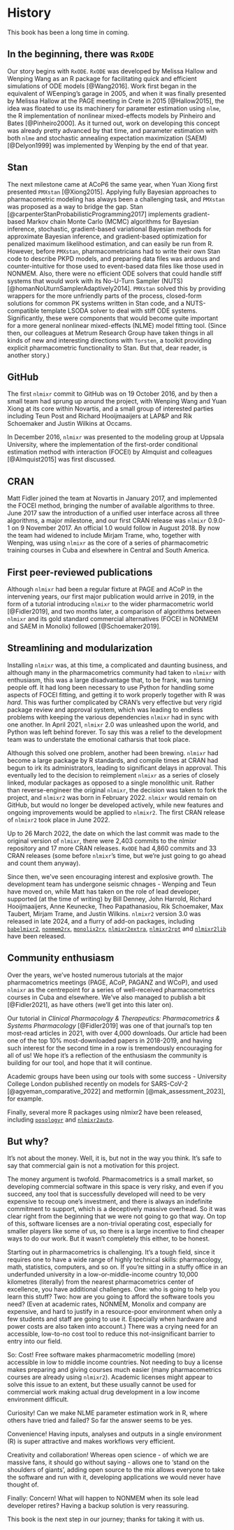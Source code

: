 # History {#history}

This book has been a long time in coming.

## In the beginning, there was `RxODE`

Our story begins with `RxODE`. `RxODE` was developed by Melissa Hallow and Wenping Wang as an R package for facilitating quick and efficient simulations of ODE models [@Wang2016]. Work first began in the equivalent of WEenping's garage in 2005, and when it was finally presented by Melissa Hallow at the PAGE meeting in Crete in 2015 [@Hallow2015], the idea was floated to use its machinery for parameter estimation using `nlme`, the R implementation of nonlinear mixed-effects models by Pinheiro and Bates [@Pinheiro2000]. As it turned out, work on developing this concept was already pretty advanced by that time, and parameter estimation with both `nlme` and stochastic annealing expectation maximization (SAEM) [@Delyon1999] was implemented by Wenping by the end of that year.

## Stan

The next milestone came at ACoP6 the same year, when Yuan Xiong first presented `PMXstan` [@Xiong2015]. Applying fully Bayesian approaches to pharmacometric modeling has always been a challenging task, and `PMXstan` was proposed as a way to bridge the gap. Stan [@carpenterStanProbabilisticProgramming2017] implements gradient-based Markov chain Monte Carlo (MCMC) algorithms for Bayesian inference, stochastic, gradient-based variational Bayesian methods for approximate Bayesian inference, and gradient-based optimization for penalized maximum likelihood estimation, and can easily be run from R. However, before `PMXstan`, pharmacometricians had to write their own Stan code to describe PKPD models, and preparing data files was arduous and counter-intuitive for those used to event-based data files like those used in NONMEM. Also, there were no efficient ODE solvers that could handle stiff systems that would work with its No-U-Turn Sampler (NUTS) [@homanNoUturnSamplerAdaptively2014]. `PMXstan` solved this by providing wrappers for the more unfriendly parts of the process, closed-form solutions for common PK systems written in Stan code, and a NUTS-compatible template LSODA solver to deal with stiff ODE systems. Significantly, these were components that would become quite important for a more general nonlinear mixed-effects (NLME) model fitting tool. (Since then, our colleagues at Metrum Research Group have taken things in all kinds of new and interesting directions with `Torsten`, a toolkit providing explicit pharmacometric functionality to Stan. But that, dear reader, is another story.)

## GitHub

The first `nlmixr` commit to GitHub was on 19 October 2016, and by then a small team had sprung up around the project, with Wenping Wang and Yuan Xiong at its core within Novartis, and a small group of interested parties including Teun Post and Richard Hooijmaaijers at LAP&P and Rik Schoemaker and Justin Wilkins at Occams.

In December 2016, `nlmixr` was presented to the modeling group at Uppsala University, where the implementation of the first-order conditional estimation method with interaction (FOCEI) by Almquist and colleagues [@Almquist2015] was first discussed.

## CRAN

Matt Fidler joined the team at Novartis in January 2017, and implemented the FOCEI method, bringing the number of available algorithms to three. June 2017 saw the introduction of a unified user interface across all three algorithms, a major milestone, and our first CRAN release was `nlmixr` 0.9.0-1 on 9 November 2017. An official 1.0 would follow in August 2018. By now the team had widened to include Mirjam Trame, who, together with Wenping, was using `nlmixr` as the core of a series of pharmacometric training courses in Cuba and elsewhere in Central and South America.

## First peer-reviewed publications

Although `nlmixr` had been a regular fixture at PAGE and ACoP in the intervening years, our first major publication would arrive in 2019, in the form of a tutorial introducing `nlmixr` to the wider pharmacometric world [@Fidler2019], and two months later, a comparison of algorithms between `nlmixr` and its gold standard commercial alternatives (FOCEI in NONMEM and SAEM in Monolix) followed [@Schoemaker2019].

## Streamlining and modularization

Installing `nlmixr` was, at this time, a complicated and daunting business, and although many in the pharmacometrics community had taken to `nlmixr` with enthusiasm, this was a large disadvantage that, to be frank, was turning people off. It had long been necessary to use Python for handling some aspects of FOCEI fitting, and getting it to work properly together with R was *hard*. This was further complicated by CRAN's very effective but very rigid package review and approval system, which was leading to endless problems with keeping the various dependencies `nlmixr` had in sync with one another. In April 2021, `nlmixr` 2.0 was unleashed upon the world, and Python was left behind forever. To say this was a relief to the development team was to understate the emotional catharsis that took place.

Although this solved one problem, another had been brewing. `nlmixr` had become a large package by R standards, and compile times at CRAN had begun to irk its administrators, leading to significant delays in approval. This eventually led to the decision to reimplement `nlmixr` as a series of closely linked, modular packages as opposed to a single monolithic unit. Rather than reverse-engineer the original `nlmixr`, the decision was taken to fork the project, and `nlmixr2` was born in February 2022. `nlmixr` would remain on GitHub, but would no longer be developed actively, while new features and ongoing improvements would be applied to `nlmixr2`. The first CRAN release of `nlmixr2` took place in June 2022.

Up to 26 March 2022, the date on which the last commit was made to the original version of `nlmixr`, there were 2,403 commits to the nlmixr repository and 17 more CRAN releases. `RxODE` had 4,860 commits and 33 CRAN releases (some before `nlmixr`'s time, but we're just going to go ahead and count them anyway).

Since then, we've seen encouraging interest and explosive growth. The development team has undergone seismic chnages - Wenping and Teun have moved on, while Matt has taken on the role of lead developer, supported (at the time of writing) by Bill Denney, John Harrold, Richard Hooijmaaijers, Anne Keunecke, Theo Papathanasiou, Rik Schoemaker, Max Taubert, Mirjam Trame, and Justin Wilkins. `nlmixr2` version 3.0 was released in late 2024, and a flurry of add-on packages, including [`babelmixr2`](https://nlmixr2.github.io/babelmixr2/), [`nonmem2rx`](https://nlmixr2.github.io/nonmem2rx/), [`monolix2rx`](https://nlmixr2.github.io/monolix2rx/), [`nlmixr2extra`](https://nlmixr2.github.io/nlmixr2extra/), [`nlmixr2rpt`](https://nlmixr2.github.io/nlmixr2rpt/) and [`nlmixr2lib`](https://nlmixr2.github.io/nlmixr2lib/) have been released.  

## Community enthusiasm

Over the years, we've hosted numerous tutorials at the major pharmacometrics meetings (PAGE, ACoP, PAGANZ and WCoP), and used `nlmixr` as the centrepoint for a series of well-received pharmacometrics courses in Cuba and elsewhere. We've also managed to publish a bit [@Fidler2021], as have others (we'll get into this later on).

Our tutorial in *Clinical Pharmacology & Therapeutics: Pharmacometrics & Systems Pharmacology* [@Fidler2019] was one of that journal's top ten most-read articles in 2021, with over 4,000 downloads. Our article had been one of the top 10% most-downloaded papers in 2018-2019, and having such interest for the second time in a row is tremendously encouraging for all of us! We hope it's a reflection of the enthusiasm the community is building for our tool, and hope that it will continue.

Academic groups have been using our tools with some success - University College London published recently on models for SARS-CoV-2 [@agyeman_comparative_2022] and metformin [@mak_assessment_2023], for example. 

Finally, several more R packages using nlmixr2 have been released, including [`posologyr`](https://levenc.github.io/posologyr/) and [`nlmixr2auto`](https://github.com/ucl-pharmacometrics/nlmixr2auto).  

## But why?

It's not about the money. Well, it is, but not in the way you think. It's safe to say that commercial gain is not a motivation for this project.

The money argument is twofold. Pharmacometrics is a small market, so developing commercial software in this space is very risky, and even if you succeed, any tool that is successfully developed will need to be very expensive to recoup one's investment, and there is always an indefinite commitment to support, which is a deceptively massive overhead. So it was clear right from the beginning that we were not going to go that way. On top of this, software licenses are a non-trivial operating cost, especially for smaller players like some of us, so there is a large incentive to find cheaper ways to do our work. But it wasn't completely this either, to be honest.

Starting out in pharmacometrics is challenging. It's a tough field, since it requires one to have a wide range of highly technical skills: pharmacology, math, statistics, computers, and so on. If you're sitting in a stuffy office in an underfunded university in a low-or-middle-income country 10,000 kilometres (literally) from the nearest pharmacometrics center of excellence, you have additional challenges. One: who is going to help you learn this stuff? Two: how are you going to afford the software tools you need? (Even at academic rates, NONMEM, Monolix and company are expensive, and hard to justify in a resource-poor environment when only a few students and staff are going to use it. Especially when hardware and power costs are also taken into account.) There was a crying need for an accessible, low-to-no cost tool to reduce this not-insignificant barrier to entry into our field.

So: Cost! Free software makes pharmacometric modelling (more) accessible in low to middle income countries. Not needing to buy a license makes preparing and giving courses much easier (many pharmacometrics courses are already using `nlmixr2`). Academic licenses might appear to solve this issue to an extent, but these usually cannot be used for commercial work making actual drug development in a low income environment difficult.

Curiosity! Can we make NLME parameter estimation work in R, where others have tried and failed? So far the answer seems to be yes.

Convenience! Having inputs, analyses and outputs in a single environment (R) is super attractive and makes workflows very efficient.

Creativity and collaboration! Whereas open science - of which we are massive fans, it should go without saying - allows one to 'stand on the shoulders of giants', adding open source to the mix allows everyone to take the software and run with it, developing applications we would never have thought of.

Finally: Concern! What will happen to NONMEM when its sole lead developer retires? Having a backup solution is very reassuring.

This book is the next step in our journey; thanks for taking it with us.

